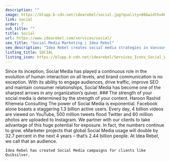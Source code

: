 ```yaml
---
description: ""
image: https://blupp.b-cdn.net/idearebel/social.jpg?quality=80&width=800
link: social
order: 7
sub_title: ""
title: Social
url: https://www.idearebel.com/services/social/
seo_title: "Social Media Marketing | Idea Rebel"
seo_description: "Idea Rebel creates social media strategies in Vancouver & Toronto. We implement social media campaigns for clients like Quiksilver."
listing_title: SOCIAL
listing_icon: https://blupp.b-cdn.net/idearebel/Services_Icons_Social_Widescreen-1.png
---
```


<Column>
    Since its inception, Social Media has played a continuous role in the evolution of human interaction on all levels, and brand communication is no exception. With its ability to engage audiences, drive traffic, improve SEO and maintain consumer relationships, Social Media has become one of the sharpest arrows in any organization’s quiver.
</Column>
<Column2>
    <Column>
        ### The strength of your social media is determined by the strength of your content.
        <ParagraphGaramond>
            Haroon Rashid
        </ParagraphGaramond>
        <ParagraphGaramond>
            Khemeia Consulting
        </ParagraphGaramond>
    </Column>
    <Column>
        The power of Social Media is exponential. Facebook alone boasts a staggering 1.3 billion active users. Every day, 4 billion videos are viewed on YouTube, 500 million tweets flood Twitter and 60 million photos are uploaded to Instagram. We partner with our clients to take advantage of this huge potential for exposure.
    </Column>
</Column2>
<Column>
    In fact, the numbers continue to grow. eMarketer projects that global Social Media usage will double by 32.7 percent in the next 4 years – that’s 2.44 billion people. At Idea Rebel, we call that an audience.

    Idea Rebel has created Social Media campaigns for clients like Quiksilver.
</Column>
